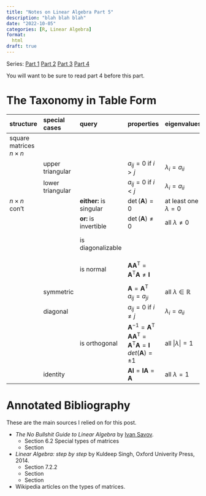 ```yaml
---
title: "Notes on Linear Algebra Part 5"
description: "blah blah blah"
date: "2022-10-05"
categories: [R, Linear Algebra]
format:
  html
draft: true
---
```


Series: [Part 1](https://chemospec.org/posts/2022-08-14-Linear-Alg-Notes/2022-08-14-Linear-Alg-Notes.html) [Part 2](https://chemospec.org/posts/2022-09-01-Linear-Alg-Notes-Pt2/Linear-Alg-Notes-Pt2.html) [Part 3](https://chemospec.org/posts/2022-09-10-Linear-Alg-Notes-Pt3/Linear-Alg-Notes-Pt3.html) [Part 4](https://chemospec.org/posts/2022-09-26-Linear-Alg-Notes-Pt4/Linear-Alg-Notes-Pt4.html)

You will want to be sure to read part 4 before this part.

# The Taxonomy in Table Form

| structure | special cases | query | properties | eigenvalues | eigenvectors |
|:-|:-|:-|:-|:-|:-|:-|
| square matrices $n \times n$ |  | | | | |
| | upper triangular | | $a_{ij} = 0 \text{ if } i > j$ | $\lambda_i = a_{ii}$ | |
| | lower triangular | | $a_{ij} = 0 \text{ if } i < j$ | $\lambda_i = a_{ii}$ | |
| $n \times n$ con't | | **either:** is singular | $\det(\mathbf{A}) = 0$ | $\text{at least one } \lambda = 0$ |  |
| | | **or:** is invertible | $\det(\mathbf{A}) \ne 0$ |$\text{all } \lambda \ne 0$ |  |
| | | is diagonalizable | | | has $n$ linearly independent eigenvectors |
| | | is normal | $\mathbf{A}\mathbf{A}^\mathsf{T} = \mathbf{A}^\mathsf{T}\mathbf{A} \ne \mathbf{I}$ | | has $n$ linearly independent eigenvectors |
| | symmetric | | $\mathbf{A} = \mathbf{A}^\mathsf{T}$ <br /> $a_{ij} = a_{ji}$ |  $\text{ all } \lambda \in \mathbb{R}$ | |
| | diagonal | | $a_{ij} = 0 \text{ if } i \ne j$ | $\lambda_i = a_{ii}$ | |
| | | is orthogonal | $\mathbf{A}^{-1} = \mathbf{A}^\mathsf{T}$ <br /> $\mathbf{A}\mathbf{A}^\mathsf{T} = \mathbf{A}^\mathsf{T}\mathbf{A} = \mathbf{I}$ <br />  $det(\mathbf{A}) = \pm 1$ | $\text{all } \lvert\lambda\rvert = 1$ | |
| | identity | | $\mathbf{A}\mathbf{I} = \mathbf{I}\mathbf{A} = \mathbf{A}$ | $\text{all } \lambda = 1$ | |

# Annotated Bibliography

These are the main sources I relied on for this post.

* *The No Bullshit Guide to Linear Algebra* by [Ivan Savov](https://minireference.com).
  + Section 6.2 Special types of matrices
  + Section 
* *Linear Algebra: step by step* by Kuldeep Singh, Oxford Univerity Press, 2014.
  + Section 7.2.2
  + Section 
  + Section 
* Wikipedia articles on the types of matrices.
